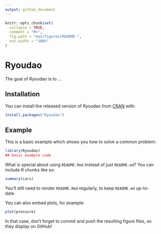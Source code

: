 ```yaml
---
output: github_document
---
```


<!-- README.md is generated from README.Rmd. Please edit that file -->

```r
knitr::opts_chunk$set(
  collapse = TRUE,
  comment = "#>",
  fig.path = "man/figures/README-",
  out.width = "100%"
)
```

# Ryoudao

<!-- badges: start -->
<!-- badges: end -->

The goal of Ryoudao is to ...

## Installation

You can install the released version of Ryoudao from [CRAN](https://CRAN.R-project.org) with:

``` r
install.packages("Ryoudao")
```

## Example

This is a basic example which shows you how to solve a common problem:

```r
library(Ryoudao)
## basic example code
```

What is special about using `README.Rmd` instead of just `README.md`? You can include R chunks like so:

```r
summary(cars)
```

You'll still need to render `README.Rmd` regularly, to keep `README.md` up-to-date.

You can also embed plots, for example:

```r
plot(pressure)
```

In that case, don't forget to commit and push the resulting figure files, so they display on GitHub!
